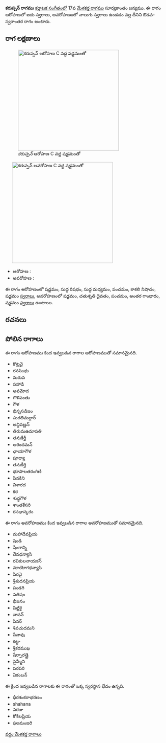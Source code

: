 {{Infobox ragam
	| name          	= కరుప్పన్
	| synonym	    	= 
	| mela          	= 
	| chakra        	= 
	| janaka        	= 
	| type          	= ఔడవ-స్వరాంతర
	| arohanam      	= {{svaraC|S|R1|M1|P|N3|S'}} 
	| avarohanam    	= {{svaraC|S'|D2|P|G3|S}}
	| jeeva         	=
	| chhaya        	=
	| nyasa         	=
	| vishesha      	= 
	| equivalent  		= 
}}
{{కర్ణాటక సంగీత రాగాలు}}
'''కరుప్పన్ రాగము''' [[కర్ణాటక సంగీతం]]లో 17వ [[మేళకర్త రాగము]] సూర్యకాంతం జన్యము.  ఈ రాగం ఆరోహణలో ఐదు స్వరాలు, అవరోహణంలో నాలుగు స్వరాలు ఉండడం వల్ల దీనిని ఔడవ-స్వరాంతర రాగం అంటారు.


==రాగ లక్షణాలు==
[[Image:karuppan_ar_kb2wiki.png|thumb|right|316px|''కరుప్పన్'' ఆరోహణ C వద్ద షడ్జమంతో]]
	[[Image:karuppan_av_kb2wiki.png|thumb|right|316px|''కరుప్పన్'' అవరోహణ C వద్ద షడ్జమంతో]]

* ఆరోహణ : {{svaraC|S|R1|M1|P|N3|S'}} 
* అవరోహణ : {{svaraC|S'|D2|P|G3|S}}

ఈ రాగం ఆరోహణంలో షడ్జమం, సుద్ద  రిషభం, సుద్ద మధ్యమం, పంచమం, కాకలి  నిషాదం, షడ్జమం [[స్వరాలు]], అవరోహణంలో షడ్జమం, చతుశృతి దైవతం, పంచమం, అంతర గాంధారం, షడ్జమం [[స్వరాలు]] ఉంటాయి.

==రచనలు==



==పోలిన రాగాలు==
ఈ రాగం ఆరోహణము కింద ఇవ్వబడిన రాగాల ఆరోహణముతో సమానమైనది.
* కొట్రవై
* రససింధు
* మరువ
* పహాడి
* అవమోద
* గౌళిపంతు
* గౌళ
* భిన్నసడిజం
* సురతిమల్లార్
* అన్దివణ్ణన్
* తిరుమఉమాపతి
* తనుకీర్తీ
* అరిందమన్
* ఛాయాగౌళ
* పూర్యా
* తనుకీర్తి
* భూపాలతరంగిణి
* పినకిని
* విశారద
* కర
* శుద్ధగౌళ
* శాంతకేసరి
* రసభాస్కరం

ఈ రాగం అవరోహణము కింద ఇవ్వబడిన రాగాల అవరోహణముతో సమానమైనది.
* మహాదేవప్రియ
* షెండి
* షేంగాన్ని
* దేవధన్యాసి
* రవికులనాయకన్
* మాయోగధన్యాసి
* పిరవై
* శ్రీశుదనప్రియ
* పండగి
* పతిషం
*  భీజనం
* పిట్టికై
* వాసన్
* పినర్
* శివచుదమని
* సేనావు
* కట్టా
* శ్రీకరముఖ
* షేర్పారత్తై
* సైమ్మీని
* పరపరి
* ఏకంబన్

ఈ క్రింద ఇవ్వబడిన రాగాలకు ఈ రాగంతో ఒక్క స్వరస్థాన భేదం ఉన్నది.
* ధీరశంకరాభరణం
* shahana
* పరజు
* కోకిలప్రియ
* ఫలమంజరి



[[వర్గం:మేళకర్త రాగాలు]]